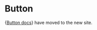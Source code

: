 
<Meta title="Components/Actions/Button" />

# Button

{<a href="https://atlantis.getjobber.com/components/Button">Button docs</a>}
have moved to the new site.
